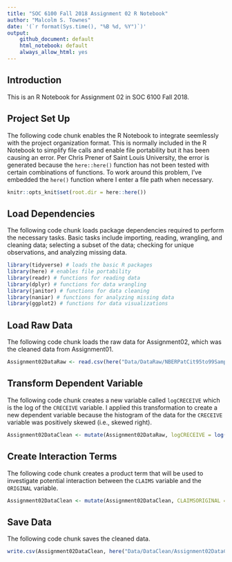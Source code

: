 ```yaml
---
title: "SOC 6100 Fall 2018 Assignment 02 R Notebook"
author: "Malcolm S. Townes"
date: '(`r format(Sys.time(), "%B %d, %Y")`)'
output: 
    github_document: default
    html_notebook: default
    always_allow_html: yes
---
```


## Introduction
This is an R Notebook for Assignment 02 in SOC 6100 Fall 2018.

## Project Set Up
The following code chunk enables the R Notebook to integrate seemlessly with the project organization format. This is normally included in the R Notebook to simplify file calls and enable file portability but it has been causing an error. Per Chris Prener of Saint Louis University, the error is generated because the `here::here()` function has not been tested with certain combinations of functions. To work around this problem, I've embedded the `here()` function where I enter a file path when necessary.

```r
knitr::opts_knit$set(root.dir = here::here())
```

## Load Dependencies
The following code chunk loads package dependencies required to perform the necessary tasks. Basic tasks include importing, reading, wrangling, and cleaning data; selecting a subset of the data; checking for unique observations, and analyzing missing data. 
```r
library(tidyverse) # loads the basic R packages
library(here) # enables file portability
library(readr) # functions for reading data
library(dplyr) # functions for data wrangling
library(janitor) # functions for data cleaning
library(naniar) # functions for analyzing missing data
library(ggplot2) # functions for data visualizations
```

## Load Raw Data
The following code chunk loads the raw data for Assignment02, which was the cleaned data from Assignment01.
```r
Assignment02DataRaw <- read.csv(here("Data/DataRaw/NBERPatCit95to99Sample.csv"))
```

## Transform Dependent Variable
The following code chunk creates a new variable called `logCRECEIVE` which is the log of the `CRECEIVE` variable. I applied this transformation to create a new dependent variable because the histogram of the data for the `CRECEIVE` variable was positively skewed (i.e., skewed right).
```r
Assignment02DataClean <- mutate(Assignment02DataRaw, logCRECEIVE = log(CRECEIVE))
```

## Create Interaction Terms
The following code chunk creates a product term that will be used to investigate potential interaction between the `CLAIMS` variable and the `ORIGINAL` variable.
```r
Assignment02DataClean <- mutate(Assignment02DataClean, CLAIMSORIGINAL = CLAIMS*ORIGINAL)
```

## Save Data
The following code chunk saves the cleaned data.
```r
write.csv(Assignment02DataClean, here("Data/DataClean/Assignment02DataClean.csv"), append = FALSE)
```

